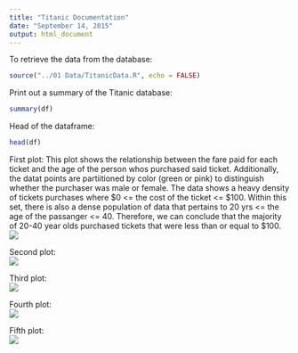 ```yaml
---
title: "Titanic Documentation"
date: "September 14, 2015"
output: html_document
---
```

To retrieve the data from the database:
```r
source("../01 Data/TitanicData.R", echo = FALSE)
```

Print out a summary of the Titanic database:
```r
summary(df)
```

Head of the dataframe:
```r
head(df)
```
  
First plot: 
This plot shows the relationship between the fare paid for each ticket and the age of the person whos purchased said ticket. Additionally, the datat points are partiitioned by color (green or pink) to distinguish whether the purchaser was male or female. The data shows a heavy density of tickets purchases where $0 <= the cost of the ticket <= $100. Within this set, there is also a dense population of data that pertains to 20 yrs <= the age of the passanger <= 40. Therefore, we can conclude that the majority of 20-40 year olds purchased tickets that were less than or equal to $100.
![](../02 Visualizations/Plot1.png) 

Second plot:  
![](../02 Visualizations/Plot2.png)

Third plot:  
![](../02 Visualizations/Plot3.png)

Fourth plot:  
![](../02 Visualizations/Plot4.png)

Fifth plot:  
![](../02 Visualizations/Plot5.png)
